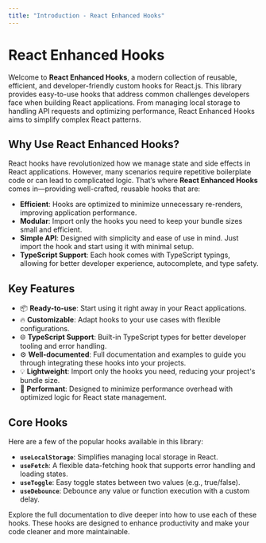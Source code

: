 ```yaml
---
title: "Introduction - React Enhanced Hooks"
---
```


# React Enhanced Hooks

Welcome to **React Enhanced Hooks**, a modern collection of reusable, efficient, and developer-friendly custom hooks for React.js. This library provides easy-to-use hooks that address common challenges developers face when building React applications. From managing local storage to handling API requests and optimizing performance, React Enhanced Hooks aims to simplify complex React patterns.

## Why Use React Enhanced Hooks?

React hooks have revolutionized how we manage state and side effects in React applications. However, many scenarios require repetitive boilerplate code or can lead to complicated logic. That’s where **React Enhanced Hooks** comes in—providing well-crafted, reusable hooks that are:

- **Efficient**: Hooks are optimized to minimize unnecessary re-renders, improving application performance.
- **Modular**: Import only the hooks you need to keep your bundle sizes small and efficient.
- **Simple API**: Designed with simplicity and ease of use in mind. Just import the hook and start using it with minimal setup.
- **TypeScript Support**: Each hook comes with TypeScript typings, allowing for better developer experience, autocomplete, and type safety.

## Key Features

- 📦 **Ready-to-use**: Start using it right away in your React applications.
- 🔥 **Customizable**: Adapt hooks to your use cases with flexible configurations.
- 🌐 **TypeScript Support**: Built-in TypeScript types for better developer tooling and error handling.
- ⚙️ **Well-documented**: Full documentation and examples to guide you through integrating these hooks into your projects.
- 💡 **Lightweight**: Import only the hooks you need, reducing your project's bundle size.
- 🚀 **Performant**: Designed to minimize performance overhead with optimized logic for React state management.

## Core Hooks

Here are a few of the popular hooks available in this library:

- **`useLocalStorage`**: Simplifies managing local storage in React.
- **`useFetch`**: A flexible data-fetching hook that supports error handling and loading states.
- **`useToggle`**: Easy toggle states between two values (e.g., true/false).
- **`useDebounce`**: Debounce any value or function execution with a custom delay.

Explore the full documentation to dive deeper into how to use each of these hooks. These hooks are designed to enhance productivity and make your code cleaner and more maintainable.
